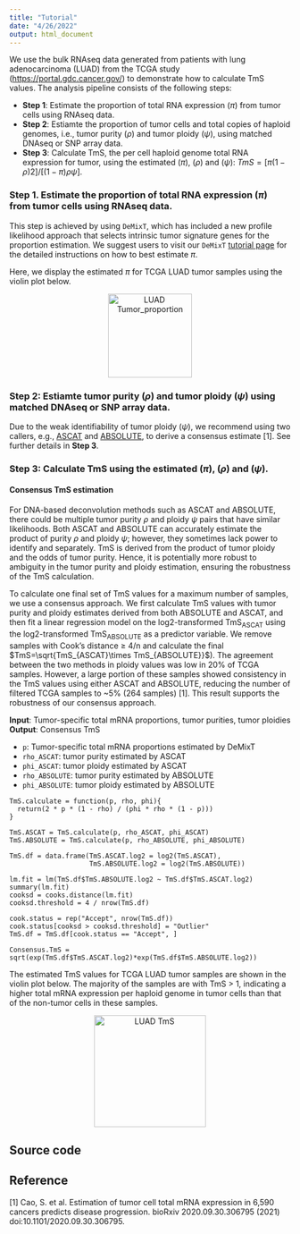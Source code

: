 ```yaml
---
title: "Tutorial"
date: "4/26/2022"
output: html_document
---
```


We use the bulk RNAseq data generated from patients with lung adenocarcinoma (LUAD) from the TCGA study ([https://portal.gdc.cancer.gov/](https://portal.gdc.cancer.gov/)) to demonstrate how to calculate TmS values. The analysis pipeline consists of the following steps:
 
   - **Step 1**:  Estimate the proportion of total RNA expression ($\pi$) from tumor cells using RNAseq
data. 
   - **Step 2**: Estiamte the proportion of tumor cells and total copies of haploid genomes, i.e., tumor purity ($\rho$) and tumor ploidy ($\psi$), using matched DNAseq or SNP array data.
   - **Step 3**: Calculate TmS, the per cell haploid genome total RNA expression for tumor, using the estimated ($\pi$), ($\rho$) and ($\psi$): $TmS=[\pi(1-\rho)2]/[(1-\pi)\rho\psi]$.

### Step 1. Estimate the proportion of total RNA expression ($\pi$) from tumor cells using RNAseq data.

This step is achieved by using ``DeMixT``, which has included a new profile likelihood approach that selects intrinsic tumor signature genes for the proportion estimation. We suggest users to visit our ``DeMixT`` [tutorial page](https://wwylab.github.io/DeMixT/tutorial.html) for the detailed instructions on how to best estimate $\pi$.

Here, we display the estimated $\pi$ for TCGA LUAD tumor samples using the violin plot below.

<center>
<img src="./etc/Tumor_proportion_LUAD.jpg" alt="LUAD Tumor_proportion" width="150"/>
</center>

### Step 2: Estiamte tumor purity ($\rho$) and tumor ploidy ($\psi$) using matched DNAseq or SNP array data.

Due to the weak identifiability of tumor ploidy ($\psi$), we recommend using two callers, e.g., [ASCAT](https://www.crick.ac.uk/research/labs/peter-van-loo/software) and [ABSOLUTE](https://software.broadinstitute.org/cancer/cga/absolute), to derive a consensus estimate [1]. See further details in **Step 3**.

### Step 3: Calculate TmS using the estimated ($\pi$), ($\rho$) and ($\psi$).

#### Consensus TmS estimation

For DNA-based deconvolution methods such as ASCAT and ABSOLUTE, there could be multiple tumor purity $\rho$ and ploidy $\psi$ pairs that have similar likelihoods. Both ASCAT and ABSOLUTE can accurately estimate the product of purity $\rho$ and ploidy $\psi$; however, they sometimes lack power to identify  and  separately. TmS is derived from the product of tumor ploidy and the odds of tumor purity. Hence, it is potentially more robust to ambiguity in the tumor purity and ploidy estimation, ensuring the robustness of the TmS calculation. 

To calculate one final set of TmS values for a maximum number of samples, we use a consensus approach. We first calculate TmS values with tumor purity and ploidy estimates derived from both ABSOLUTE and ASCAT, and then fit a linear regression model on the log2-transformed TmS<sub>ASCAT</sub> using the log2-transformed TmS<sub>ABSOLUTE</sub> as a predictor variable. We remove samples with Cook’s distance ≥ 4/n and calculate the final $TmS=\sqrt{TmS_{ASCAT}\times TmS_{ABSOLUTE}}$). 
The agreement between the two methods in ploidy values was low in 20% of TCGA samples. However, a large portion of these samples showed consistency in the TmS values using either ASCAT and ABSOLUTE, reducing the number of filtered TCGA samples to ~5% (264 samples) [1]. This result supports the robustness of our consensus approach.


**Input**: Tumor-specific total mRNA proportions, tumor purities, tumor ploidies\
**Output**: Consensus TmS

- ``p``: Tumor-specific total mRNA proportions estimated by DeMixT
- ``rho_ASCAT``: tumor purity estimated by ASCAT
- ``phi_ASCAT``: tumor ploidy estimated by ASCAT
- ``rho_ABSOLUTE``: tumor purity estimated by ABSOLUTE
- ``phi_ABSOLUTE``: tumor ploidy estimated by ABSOLUTE
  
```
TmS.calculate = function(p, rho, phi){
  return(2 * p * (1 - rho) / (phi * rho * (1 - p)))
}

TmS.ASCAT = TmS.calculate(p, rho_ASCAT, phi_ASCAT)
TmS.ABSOLUTE = TmS.calculate(p, rho_ABSOLUTE, phi_ABSOLUTE)

TmS.df = data.frame(TmS.ASCAT.log2 = log2(TmS.ASCAT), 
                    TmS.ABSOLUTE.log2 = log2(TmS.ABSOLUTE))

lm.fit = lm(TmS.df$TmS.ABSOLUTE.log2 ~ TmS.df$TmS.ASCAT.log2)
summary(lm.fit)
cooksd = cooks.distance(lm.fit)
cooksd.threshold = 4 / nrow(TmS.df)

cook.status = rep("Accept", nrow(TmS.df))
cook.status[cooksd > cooksd.threshold] = "Outlier"
TmS.df = TmS.df[cook.status == "Accept", ]

Consensus.TmS = sqrt(exp(TmS.df$TmS.ASCAT.log2)*exp(TmS.df$TmS.ABSOLUTE.log2))
```

The estimated TmS values for TCGA LUAD tumor samples are shown in the violin plot below. The majority of the samples are with TmS > 1, indicating a higher total mRNA expression per haploid genome in tumor cells than that of the non-tumor cells in these samples. 

<center>
<img src="./etc/TmS_LUAD.png" alt="LUAD TmS" width="200"/>
</center>

## Source code

 

## Reference

[1] Cao, S. et al. Estimation of tumor cell total mRNA expression in 6,590 cancers predicts disease progression. bioRxiv 2020.09.30.306795 (2021) doi:10.1101/2020.09.30.306795.
